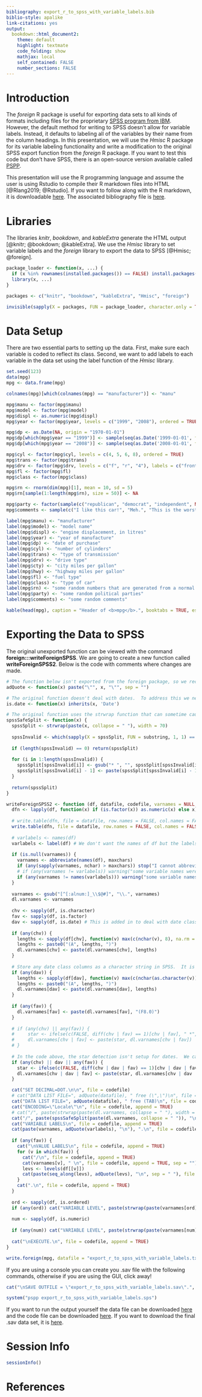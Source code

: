 ```yaml
---
bibliography: export_r_to_spss_with_variable_labels.bib
biblio-style: apalike
link-citations: yes
output:  
  bookdown::html_document2:
    theme: default
    highlight: textmate
    code_folding: show
    mathjax: local
    self_contained: FALSE
    number_sections: FALSE
---
```


# Introduction

The <i>foreign</i> R package is useful for exporting data sets to all kinds of formats including files for the proprietary <a href = "https://www.ibm.com/analytics/spss-statistics-software" target="_blank">SPSS program from IBM</a>.  However, the default method for writing to SPSS doesn't allow for variable labels.  Instead, it defaults to labeling all of the variables by their name from the column headings.  In this presentation, we will use the <i>Hmisc</i> R package for its variable labeling functionality and write a modification to the original SPSS export function from the <i>foreign</i> R package.  If you want to test this code but don't have SPSS, there is an open-source version available called <a href = "https://www.gnu.org/software/pspp/" target="_blank">PSPP</a>.

This presentation will use the R programming language and assume the user is using Rstudio to compile their R markdown files into HTML [@Rlang2019; @Rstudio].  If you want to follow along with the R markdown, it is downloadable <a href="https://waderstats.com/rstudio-files/export_r_to_spss_with_variable_labels/export_r_to_spss_with_variable_labels.Rmd" target="_blank">here</a>.  The associated bibliography file is <a href="https://waderstats.com/rstudio-files/export_r_to_spss_with_variable_labels/export_r_to_spss_with_variable_labels.bib" target="_blank">here</a>.

# Libraries

The libraries <i>knitr</i>, <i>bookdown</i>, and <i>kableExtra</i> generate the HTML output [@knitr; @bookdown; @kableExtra].  We use the <i>Hmisc</i> library to set variable labels and the <i>foreign</i> library to export the data to SPSS [@Hmisc; @foreign].

```r
package_loader <- function(x, ...) {
  if (x %in% rownames(installed.packages()) == FALSE) install.packages(x)
  library(x, ...)
}

packages <- c("knitr", "bookdown", "kableExtra", "Hmisc", "foreign")

invisible(sapply(X = packages, FUN = package_loader, character.only = TRUE))
```

# Data Setup

There are two essential parts to setting up the data.  First, make sure each variable is coded to reflect its class.  Second, we want to add labels to each variable in the data set using the label function of the <i>Hmisc</i> library.

```r
set.seed(123)
data(mpg)
mpg <- data.frame(mpg)

colnames(mpg)[which(colnames(mpg) == "manufacturer")] <- "manu"

mpg$manu <- factor(mpg$manu)
mpg$model <- factor(mpg$model)
mpg$displ <- as.numeric(mpg$displ)
mpg$year <- factor(mpg$year, levels = c("1999", "2008"), ordered = TRUE)

mpg$dp <- as.Date(NA, origin = "1970-01-01")
mpg$dp[which(mpg$year == "1999")] <- sample(seq(as.Date('1999-01-01', format = "%Y-%m-%d", origin = "1970-01-01"), as.Date('1999-12-25', format = "%Y-%m-%d", origin = "1970-01-01"), by="day"), dim(mpg)[1]/2)
mpg$dp[which(mpg$year == "2008")] <- sample(seq(as.Date('2008-01-01', format = "%Y-%m-%d", origin = "1970-01-01"), as.Date('2008-12-25', format = "%Y-%m-%d", origin = "1970-01-01"), by="day"), dim(mpg)[1]/2)

mpg$cyl <- factor(mpg$cyl, levels = c(4, 5, 6, 8), ordered = TRUE)
mpg$trans <- factor(mpg$trans)
mpg$drv <- factor(mpg$drv, levels = c("f", "r", "4"), labels = c("front-wheel drive", "rear wheel drive", "4wd"))
mpg$fl <- factor(mpg$fl)
mpg$class <- factor(mpg$class)

mpg$rn <- rnorm(dim(mpg)[1], mean = 10, sd = 5)
mpg$rn[sample(1:length(mpg$rn), size = 50)] <- NA

mpg$party <- factor(sample(c("republican", "democrat", "independent", NA), dim(mpg)[1], replace = TRUE), levels = c("republican", "democrat", "independent"))
mpg$comments <- sample(c("I like this car!", "Meh.", "This is the worst car ever!", "Does it come in green?", "want cheese flavoured cars.", "Does it also fly?", "Blah, Blah, Blah, Blah, Blah, Blah, Blah, Blah", NA), dim(mpg)[1], replace = TRUE)

label(mpg$manu) <- "manufacturer"
label(mpg$model) <- "model name"
label(mpg$displ) <- "engine displacement, in litres"
label(mpg$year) <- "year of manufacture"
label(mpg$dp) <- "date of purchase"
label(mpg$cyl) <- "number of cylinders"
label(mpg$trans) <- "type of transmission"
label(mpg$drv) <- "drive type"
label(mpg$cty) <- "city miles per gallon"
label(mpg$hwy) <- "highway miles per gallon"
label(mpg$fl) <- "fuel type"
label(mpg$class) <- "type of car"
label(mpg$rn) <- "some random numbers that are generated from a normal distrubtion with mean = 10 and sd = 5"
label(mpg$party) <- "some random political parties"
label(mpg$comments) <- "some random comments"

kable(head(mpg), caption = "Header of <b>mpg</b>.", booktabs = TRUE, escape = FALSE) %>% kable_styling(bootstrap_options = c("striped", "hover", "condensed", "responsive"))
```

# Exporting the Data to SPSS

The original unexported function can be viewed with the command <b>foreign:::writeForeignSPSS</b>.  We are going to create a new function called <b>writeForeignSPSS2</b>.  Below is the code with comments where changes are made.

```r
# The function below isn't exported from the foreign package, so we recreate it here.  Another option is the use the ::: operator but the documention for R discourages this use case.  We will take their word for it :).
adQuote <- function(x) paste("\"", x, "\"", sep = "")

# The original function doesn't deal with dates.  To address this we need to check if the variable is of class date to later store is a character string.
is.date <- function(x) inherits(x, 'Date')

# The original function uses the strwrap function that can sometime cause a split string to begin with a '*'.  This function prevents this problem.
spssSafeSplit <- function(x) {
  spssSplit <- strwrap(paste(x, collapse = " "), width = 70)
  
  spssInvalid <- which(sapply(X = spssSplit, FUN = substring, 1, 1) == "*")
  
  if (length(spssInvalid) == 0) return(spssSplit)
  
  for (i in 1:length(spssInvalid)) {
    spssSplit[spssInvalid[i]] <- gsub("* ", "", spssSplit[spssInvalid[i]], fixed = TRUE)
    spssSplit[spssInvalid[i] - 1] <- paste(spssSplit[spssInvalid[i] - 1], "*")
  }
  
  return(spssSplit)
}

writeForeignSPSS2 <- function (df, datafile, codefile, varnames = NULL, maxchars = 32L) {
  dfn <- lapply(df, function(x) if (is.factor(x)) as.numeric(x) else x)
  
  # write.table(dfn, file = datafile, row.names = FALSE, col.names = FALSE, sep = ",", quote = FALSE, na = "", eol = ",\n")
  write.table(dfn, file = datafile, row.names = FALSE, col.names = FALSE, sep = "\t", quote = FALSE, na = ".", eol = "\n") # The original code creates a comma-delimited file.  In many data sets, there are comment columns that include commas which creates unexpected results.  To avoid that I change it over to create tab-delimited data.
  
  # varlabels <- names(df)
  varlabels <- label(df) # We don't want the names of df but the labels.
  
  if (is.null(varnames)) {
    varnames <- abbreviate(names(df), maxchars)
    if (any(sapply(varnames, nchar) > maxchars)) stop("I cannot abbreviate the variable names to 'maxchars' or fewer chars")
    # if (any(varnames != varlabels)) warning("some variable names were abbreviated")
    if (any(varnames != names(varlabels))) warning("some variable names were abbreviated") # The original code has an error check for the max length of variable names.  We can still have the error check, but we need to use the names of varlables instead.  
  }
  
  varnames <- gsub("[^[:alnum:]_\\$@#]", "\\.", varnames)
  dl.varnames <- varnames
  
  chv <- sapply(df, is.character)
  fav <- sapply(df, is.factor)
  dav <- sapply(df, is.date) # This is added in to deal with date class columns.
  
  if (any(chv)) {
    lengths <- sapply(df[chv], function(v) max(c(nchar(v), 8), na.rm = TRUE))
    lengths <- paste0("(A", lengths, ")")
    dl.varnames[chv] <- paste(dl.varnames[chv], lengths)
  }
  
  # Store any date class columns as a character string in SPSS.  It is the same as above, but coerces the date to a character vector.
  if (any(dav)) {
    lengths <- sapply(df[dav], function(v) max(c(nchar(as.character(v)), 8), na.rm = TRUE))
    lengths <- paste0("(A", lengths, ")")
    dl.varnames[dav] <- paste(dl.varnames[dav], lengths)
  }
  
  if (any(fav)) {
    dl.varnames[fav] <- paste(dl.varnames[fav], "(F8.0)")
  }
  
  # if (any(chv) || any(fav)) {
  #     star <- ifelse(c(FALSE, diff(chv | fav) == 1)[chv | fav], " *", " ")
  #     dl.varnames[chv | fav] <- paste(star, dl.varnames[chv | fav])
  # }
  
  # In the code above, the star detection isn't setup for dates.  We can add this simple enough, as shown below.
  if (any(chv) || dav || any(fav)) {
    star <- ifelse(c(FALSE, diff(chv | dav | fav) == 1)[chv | dav | fav], " *", " ")
    dl.varnames[chv | dav | fav] <- paste(star, dl.varnames[chv | dav | fav])
  }

  cat("SET DECIMAL=DOT.\n\n", file = codefile)
  # cat("DATA LIST FILE=", adQuote(datafile), " free (\",\")\n", file = codefile, append = TRUE)
  cat("DATA LIST FILE=", adQuote(datafile), " free (TAB)\n", file = codefile, append = TRUE) # Since we changed to a tab-delmited file, we also need to change the import format to TAB.
  cat("ENCODING=\"Locale\"\n", file = codefile, append = TRUE)
  # cat("/", paste(strwrap(paste(dl.varnames, collapse = " "), width = 70), "\n"), " .\n\n", file = codefile, append = TRUE)
  cat("/", paste(spssSafeSplit(paste(dl.varnames, collapse = " ")), "\n"), " .\n\n", file = codefile, append = TRUE) # The original code forces a string wrap.  If a new line ends up begining with a '*" weird things happen so we use the spssSafeSplit function to prevent this.
  cat("VARIABLE LABELS\n", file = codefile, append = TRUE)
  cat(paste(varnames, adQuote(varlabels), "\n"), ".\n", file = codefile, append = TRUE)
  
  if (any(fav)) {
    cat("\nVALUE LABELS\n", file = codefile, append = TRUE)
    for (v in which(fav)) {
      cat("/\n", file = codefile, append = TRUE)
      cat(varnames[v], " \n", file = codefile, append = TRUE, sep = "")
      levs <- levels(df[[v]])
      cat(paste(seq_along(levs), adQuote(levs), "\n", sep = " "), file = codefile, append = TRUE)
    }
    cat(".\n", file = codefile, append = TRUE)
  }
  
  ord <- sapply(df, is.ordered)
  if (any(ord)) cat("VARIABLE LEVEL", paste(strwrap(paste(varnames[ord], collapse = ", "), width = 70), "\n"), "(ordinal).\n", file = codefile, append = TRUE)
  
  num <- sapply(df, is.numeric)
  
  if (any(num)) cat("VARIABLE LEVEL", paste(strwrap(paste(varnames[num], collapse = ", "), width = 70), "\n"), "(scale).\n", file = codefile, append = TRUE)
  
  cat("\nEXECUTE.\n", file = codefile, append = TRUE)
}

write.foreign(mpg, datafile = "export_r_to_spss_with_variable_labels.txt", codefile = "export_r_to_spss_with_variable_labels.sps", package = "SPSS2", maxchars = 64L)
```

If you are using a console you can create you .sav file with the following commands, otherwise if you are using the GUI, click away!

```r
cat("\nSAVE OUTFILE = \"export_r_to_spss_with_variable_labels.sav\".", file = "export_r_to_spss_with_variable_labels.sps", append = TRUE)

system("pspp export_r_to_spss_with_variable_labels.sps")
```

If you want to run the output yourself the data file can be downloaded <a href="https://waderstats.com/rstudio-files/export_r_to_spss_with_variable_labels/export_r_to_spss_with_variable_labels.txt" target="_blank">here</a> and the code file can be downloaded <a href="https://waderstats.com/rstudio-files/export_r_to_spss_with_variable_labels/export_r_to_spss_with_variable_labels.sps" target="_blank">here</a>.  If you want to download the final .sav data set, it is <a href="https://waderstats.com/rstudio-files/export_r_to_spss_with_variable_labels/export_r_to_spss_with_variable_labels.sav" target="_blank">here</a>.

# Session Info

```r
sessionInfo()
```

# References

<!-- This is needed to resize iframe content. Please ignore if duplicationg this R markdown file --> 
<script type="text/javascript" src="https://www.waderstats.com/wp-includes/js/iframe-resizer/js/iframeResizer.contentWindow.min.js" defer></script>
